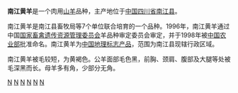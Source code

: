 '''南江黄羊'''是一个肉用[[山羊|山羊]]品种，主产地位于[[中华人民共和国|中国]][[四川省|四川省]][[南江县|南江县]]。

南江黄羊是南江县畜牧局等7个单位联合培育的一个品种。1996年，南江黄羊通过中国[[国家畜禽遗传资源管理委员会|国家畜禽遗传资源管理委员会]]羊品种审定委员会审定，并于1998年被[[中华人民共和国农业部|中国农业部]]批准命名。南江黄羊为[[中国地理标志产品|中国地理标志产品]]，范围为南江县现辖行政区域。

南江黄羊被毛较短，为黄褐色。公羊面部毛色黑，前胸、颈肩、腹部及大腿等处被毛深黑而长。母羊多有角，少部分无角。

{{哺乳动物小作品}}
[[Category:山羊品种|N]]
[[Category:中华人民共和国畜牧业|N]]
[[Category:四川家畜品种|N]]
[[Category:巴中经济|N]]
[[Category:南江县|N]]
[[Category:中国地理标志产品|N]]
